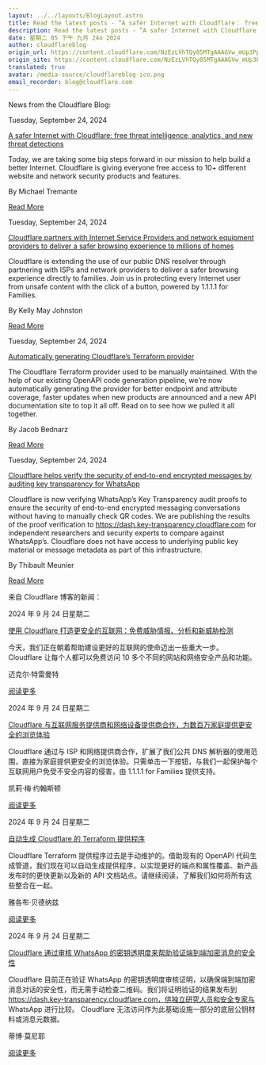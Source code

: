 ```yaml
---
layout: ../../layouts/BlogLayout.astro
title: Read the latest posts - ”A safer Internet with Cloudflare： free threat intelligence, analytics, and new threat detections”
description: Read the latest posts - ”A safer Internet with Cloudflare： free threat intelligence, analytics, and new threat detections”
date: 星期二 05 下午 九月 24o 2024
author: cloudflareblog
origin_url: https://content.cloudflare.com/NzEzLVhTQy05MTgAAAGVw_mUp3PpQ-j3KoTMJQ4H3gN56iwtLy9h0IyeuFFBzXq_6FUzWtZviB7FhavYo6CGzj1uyoU=
origin_site: https://content.cloudflare.com/NzEzLVhTQy05MTgAAAGVw_mUp3PpQ-j3KoTMJQ4H3gN56iwtLy9h0IyeuFFBzXq_6FUzWtZviB7FhavYo6CGzj1uyoU=
translated: true
avatar: /media-source/cloudflareblog-ico.png
email_recorder: blog@cloudflare.com
---
```



<Reference client:only="react" title="Read the latest posts - ”A safer Internet with Cloudflare： free threat intelligence, analytics, and new threat detections”" url="https://content.cloudflare.com/NzEzLVhTQy05MTgAAAGVw_mUp3PpQ-j3KoTMJQ4H3gN56iwtLy9h0IyeuFFBzXq_6FUzWtZviB7FhavYo6CGzj1uyoU=" />

<Detail client:only="react">
	News from the Cloudflare Blog:

Tuesday, September 24, 2024

[A safer Internet with Cloudflare: free threat intelligence, analytics, and new threat detections](https://content.cloudflare.com/NzEzLVhTQy05MTgAAAGVw_mUp3PpQ-j3KoTMJQ4H3gN56iwtLy9h0IyeuFFBzXq_6FUzWtZviB7FhavYo6CGzj1uyoU=)

Today, we are taking some big steps forward in our mission to help build a better Internet. Cloudflare is giving everyone free access to 10+ different website and network security products and features.

By Michael Tremante

[Read More](https://content.cloudflare.com/NzEzLVhTQy05MTgAAAGVw_mUp3PpQ-j3KoTMJQ4H3gN56iwtLy9h0IyeuFFBzXq_6FUzWtZviB7FhavYo6CGzj1uyoU=)

Tuesday, September 24, 2024

[Cloudflare partners with Internet Service Providers and network equipment providers to deliver a safer browsing experience to millions of homes](https://content.cloudflare.com/NzEzLVhTQy05MTgAAAGVw_mUqINVrMbc9Ql31CnUkQdGZf4206gA6gP_mja3qpZ0MY3gfeOIrqbLhIQRsKP5NNQ_yJ0=)

Cloudflare is extending the use of our public DNS resolver through partnering with ISPs and network providers to deliver a safer browsing experience directly to families. Join us in protecting every Internet user from unsafe content with the click of a button, powered by 1.1.1.1 for Families.

By Kelly May Johnston

[Read More](https://content.cloudflare.com/NzEzLVhTQy05MTgAAAGVw_mUqINVrMbc9Ql31CnUkQdGZf4206gA6gP_mja3qpZ0MY3gfeOIrqbLhIQRsKP5NNQ_yJ0=)

Tuesday, September 24, 2024

[Automatically generating Cloudflare’s Terraform provider](https://content.cloudflare.com/NzEzLVhTQy05MTgAAAGVw_mUqE4sSexr9E0QHBxNTNX5o1RJ1G4JyYCf50q8VKygE4MlRwTs_L-BbFWCxPgG-m64gi4=)

The Cloudflare Terraform provider used to be manually maintained. With the help of our existing OpenAPI code generation pipeline, we’re now automatically generating the provider for better endpoint and attribute coverage, faster updates when new products are announced and a new API documentation site to top it all off. Read on to see how we pulled it all together.

By Jacob Bednarz

[Read More](https://content.cloudflare.com/NzEzLVhTQy05MTgAAAGVw_mUqE4sSexr9E0QHBxNTNX5o1RJ1G4JyYCf50q8VKygE4MlRwTs_L-BbFWCxPgG-m64gi4=)

Tuesday, September 24, 2024

[Cloudflare helps verify the security of end-to-end encrypted messages by auditing key transparency for WhatsApp](https://content.cloudflare.com/NzEzLVhTQy05MTgAAAGVw_mUp65ouroHggRtRsZMdagqDzkmIf8ty-Pnvt0esbiLoTOk_TKhZzpqBAR9Tt3FwTzqwco=)

Cloudflare is now verifying WhatsApp’s Key Transparency audit proofs to ensure the security of end-to-end encrypted messaging conversations without having to manually check QR codes. We are publishing the results of the proof verification to https://dash.key-transparency.cloudflare.com for independent researchers and security experts to compare against WhatsApp’s. Cloudflare does not have access to underlying public key material or message metadata as part of this infrastructure.

By Thibault Meunier

[Read More](https://content.cloudflare.com/NzEzLVhTQy05MTgAAAGVw_mUp65ouroHggRtRsZMdagqDzkmIf8ty-Pnvt0esbiLoTOk_TKhZzpqBAR9Tt3FwTzqwco=)


</Detail>

来自 Cloudflare 博客的新闻：

2024 年 9 月 24 日星期二

[使用 Cloudflare 打造更安全的互联网：免费威胁情报、分析和新威胁检测](https://content.cloudflare.com/NzEzLVhTQy05MTgAAAGVw_mUp3PpQ-j3KoTMJQ4H3gN56iwtLy9h0IyeuFFBzXq_6FUzWtZviB7FhavYo6CGzj1uyoU=)

今天，我们正在朝着帮助建设更好的互联网的使命迈出一些重大一步。 Cloudflare 让每个人都可以免费访问 10 多个不同的网站和网络安全产品和功能。

迈克尔·特雷曼特

[阅读更多](https://content.cloudflare.com/NzEzLVhTQy05MTgAAAGVw_mUp3PpQ-j3KoTMJQ4H3gN56iwtLy9h0IyeuFFBzXq_6FUzWtZviB7FhavYo6CGzj1uyoU=)

2024 年 9 月 24 日星期二

[Cloudflare 与互联网服务提供商和网络设备提供商合作，为数百万家庭提供更安全的浏览体验](https://content.cloudflare.com/NzEzLVhTQy05MTgAAAGVw_mUqINVrMbc9Ql31CnUkQdGZf4206gA6gP_mja3qpZ0MY3gfeOIrqbLhIQRsKP5NNQ_yJ0=)

Cloudflare 通过与 ISP 和网络提供商合作，扩展了我们公共 DNS 解析器的使用范围，直接为家庭提供更安全的浏览体验。只需单击一下按钮，与我们一起保护每个互联网用户免受不安全内容的侵害，由 1.1.1.1 for Families 提供支持。

凯莉·梅·约翰斯顿

[阅读更多](https://content.cloudflare.com/NzEzLVhTQy05MTgAAAGVw_mUqINVrMbc9Ql31CnUkQdGZf4206gA6gP_mja3qpZ0MY3gfeOIrqbLhIQRsKP5NNQ_yJ0=)

2024 年 9 月 24 日星期二

[自动生成 Cloudflare 的 Terraform 提供程序](https://content.cloudflare.com/NzEzLVhTQy05MTgAAAGVw_mUqE4sSexr9​​E0QHBxNTNX5o1RJ1G4JyYCf50q8VKygE4MlRwTs_L-BbFWCxPgG-m64gi4=)

Cloudflare Terraform 提供程序过去是手动维护的。借助现有的 OpenAPI 代码生成管道，我们现在可以自动生成提供程序，以实现更好的端点和属性覆盖、新产品发布时的更快更新以及新的 API 文档站点。请继续阅读，了解我们如何将所有这些整合在一起。

雅各布·贝德纳兹

[阅读更多](https://content.cloudflare.com/NzEzLVhTQy05MTgAAAGVw_mUqE4sSexr9​​E0QHBxNTNX5o1RJ1G4JyYCf50q8VKygE4MlRwTs_L-BbFWCxPgG-m64gi4=)

2024 年 9 月 24 日星期二

[Cloudflare 通过审核 WhatsApp 的密钥透明度来帮助验证端到端加密消息的安全性](https://content.cloudflare.com/NzEzLVhTQy05MTgAAAGVw_mUp65ouroHggRtRsZMdagqDzkmIf8ty-Pnvt0esbiLoTOk_TKhZzpqBAR9Tt3FwTzqwco=)

Cloudflare 目前正在验证 WhatsApp 的密钥透明度审核证明，以确保端到端加密消息对话的安全性，而无需手动检查二维码。我们将证明验证的结果发布到 https://dash.key-transparency.cloudflare.com，供独立研究人员和安全专家与 WhatsApp 进行比较。 Cloudflare 无法访问作为此基础设施一部分的底层公钥材料或消息元数据。

蒂博·莫尼耶

[阅读更多](https://content.cloudflare.com/NzEzLVhTQy05MTgAAAGVw_mUp65ouroHggRtRsZMdagqDzkmIf8ty-Pnvt0esbiLoTOk_TKhZzpqBAR9Tt3FwTzqwco=)


